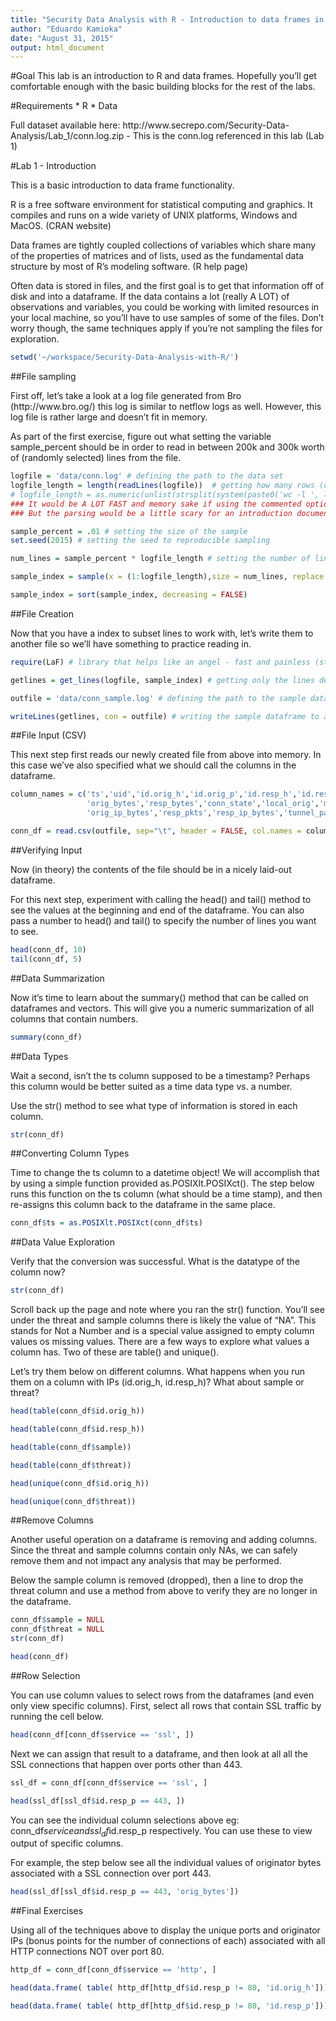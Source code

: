 ```yaml
---
title: "Security Data Analysis with R - Introduction to data frames in R."
author: "Eduardo Kamioka"
date: "August 31, 2015"
output: html_document
---
```

#Goal
This lab is an introduction to R and data frames. Hopefully you'll get comfortable enough with the basic building blocks for the rest of the labs.

#Requirements
* R
* Data

Full dataset available here: http://www.secrepo.com/Security-Data-Analysis/Lab_1/conn.log.zip - This is the conn.log referenced in this lab (Lab 1)

#Lab 1 - Introduction

This is a basic introduction to data frame functionality.

R is a free software environment for statistical computing and graphics. It compiles and runs on a wide variety of UNIX platforms, Windows and MacOS. (CRAN website)

Data frames are tightly coupled collections of variables which share many of the properties of matrices and of lists, used as the fundamental data structure by most of R's modeling software. (R help page)

Often data is stored in files, and the first goal is to get that information off of disk and into a dataframe. If the data contains a lot (really A LOT) of observations and variables, you could be working with limited resources in your local machine, so you'll have to use samples of some of the files. Don't worry though, the same techniques apply if you're not sampling the files for exploration.

```r
setwd('~/workspace/Security-Data-Analysis-with-R/')
```

##File sampling

First off, let's take a look at a log file generated from Bro (http://www.bro.og/) this log is similar to netflow logs as well. However, this log file is rather large and doesn't fit in memory.

As part of the first exercise, figure out what setting the variable sample_percent should be in order to read in between 200k and 300k worth of (randomly selected) lines from the file. 

```r

logfile = 'data/conn.log' # defining the path to the data set
logfile_length = length(readLines(logfile))  # getting how many rows (observations + header) contains in the file
# logfile_length = as.numeric(unlist(strsplit(system(paste0('wc -l ', logfile), intern = T), split = " "))[1])
### It would be A LOT FAST and memory sake if using the commented option
### But the parsing would be a little scary for an introduction document and would be restricted to linux users.

sample_percent = .01 # setting the size of the sample
set.seed(2015) # setting the seed to reproducible sampling

num_lines = sample_percent * logfile_length # setting the number of lines according to the percent of samples defined

sample_index = sample(x = (1:logfile_length),size = num_lines, replace = FALSE) # generating the index to subset from the complete dataset

sample_index = sort(sample_index, decreasing = FALSE)

```

##File Creation

Now that you have a index to subset lines to work with, let's write them to another file so we'll have something to practice reading in.

```r
require(LaF) # library that helps like an angel - fast and painless (strange, need to explain something better)

getlines = get_lines(logfile, sample_index) # getting only the lines defined in sample

outfile = 'data/conn_sample.log' # defining the path to the sample dataset to be generated

writeLines(getlines, con = outfile) # writing the sample dataframe to a CSV file

```

##File Input (CSV)

This next step first reads our newly created file from above into memory. In this case we've also specified what we should call the columns in the dataframe.
```r
column_names = c('ts','uid','id.orig_h','id.orig_p','id.resp_h','id.resp_p','proto','service','duration',   # defining the columns names
                 'orig_bytes','resp_bytes','conn_state','local_orig','missed_bytes','history','orig_pkts',
                 'orig_ip_bytes','resp_pkts','resp_ip_bytes','tunnel_parents','threat','sample')

conn_df = read.csv(outfile, sep="\t", header = FALSE, col.names = column_names) # read.table as used because Bro produces tab-delimited files by default

```

##Verifying Input

Now (in theory) the contents of the file should be in a nicely laid-out dataframe.

For this next step, experiment with calling the head() and tail() method to see the values at the beginning and end of the dataframe. You can also pass a number to head() and tail() to specify the number of lines you want to see.
```r

head(conn_df, 10)
tail(conn_df, 5)

```

##Data Summarization

Now it's time to learn about the summary() method that can be called on dataframes and vectors. This will give you a numeric summarization of all columns that contain numbers.
```r

summary(conn_df)

```

##Data Types

Wait a second, isn't the ts column supposed to be a timestamp? Perhaps this column would be better suited as a time data type vs. a number.

Use the str() method to see what type of information is stored in each column.
```r

str(conn_df)

```

##Converting Column Types

Time to change the ts column to a datetime object! We will accomplish that by using a simple function provided as.POSIXlt.POSIXct(). The step below runs this function on the ts column (what should be a time stamp), and then re-assigns this column back to the dataframe in the same place.
```r

conn_df$ts = as.POSIXlt.POSIXct(conn_df$ts)

```

##Data Value Exploration

Verify that the conversion was successful. What is the datatype of the column now?
```r

str(conn_df)

```

Scroll back up the page and note where you ran the str() function. You'll see under the threat and sample columns there is likely the value of "NA". This stands for Not a Number and is a special value assigned to empty column values os missing values. There are a few ways to explore what values a column has. Two of these are table() and unique().

Let's try them below on different columns. What happens when you run them on a column with IPs (id.orig_h, id.resp_h)? What about sample or threat?
```r
head(table(conn_df$id.orig_h))
```

```r
head(table(conn_df$id.resp_h))
```

```r
head(table(conn_df$sample))
```

```r
head(table(conn_df$threat))
```

```r
head(unique(conn_df$id.orig_h))
```

```r
head(unique(conn_df$threat))
```

##Remove Columns

Another useful operation on a dataframe is removing and adding columns. Since the threat and sample columns contain only NAs, we can safely remove them and not impact any analysis that may be performed.

Below the sample column is removed (dropped), then a line to drop the threat column and use a method from above to verify they are no longer in the dataframe.

```r
conn_df$sample = NULL
conn_df$threat = NULL
str(conn_df)
```

```r
head(conn_df)
```

##Row Selection

You can use column values to select rows from the dataframes (and even only view specific columns). First, select all rows that contain SSL traffic by running the cell below.
```r
head(conn_df[conn_df$service == 'ssl', ])
```

Next we can assign that result to a dataframe, and then look at all all the SSL connections that happen over ports other than 443.
```r
ssl_df = conn_df[conn_df$service == 'ssl', ]

head(ssl_df[ssl_df$id.resp_p == 443, ])
```

You can see the individual column selections above eg: conn_df$service and ssl_df$id.resp_p respectively. You can use these to view output of specific columns.

For example, the step below see all the individual values of originator bytes associated with a SSL connection over port 443.
```r
head(ssl_df[ssl_df$id.resp_p == 443, 'orig_bytes'])
```

##Final Exercises

Using all of the techniques above to display the unique ports and originator IPs (bonus points for the number of connections of each) associated with all HTTP connections NOT over port 80.
```r
http_df = conn_df[conn_df$service == 'http', ]

head(data.frame( table( http_df[http_df$id.resp_p != 80, 'id.orig_h'])))
```

```r
head(data.frame( table( http_df[http_df$id.resp_p != 80, 'id.resp_p'])))
```